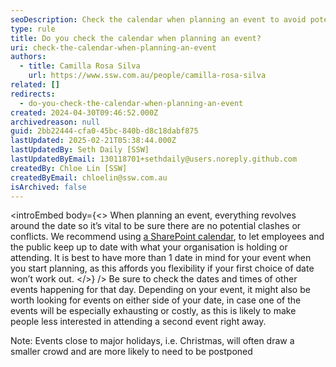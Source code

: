 ```yaml
---
seoDescription: Check the calendar when planning an event to avoid potential clashes or conflicts and ensure a smooth execution.
type: rule
title: Do you check the calendar when planning an event?
uri: check-the-calendar-when-planning-an-event
authors:
  - title: Camilla Rosa Silva
    url: https://www.ssw.com.au/people/camilla-rosa-silva
related: []
redirects:
  - do-you-check-the-calendar-when-planning-an-event
created: 2024-04-30T09:46:52.000Z
archivedreason: null
guid: 2bb22444-cfa0-45bc-840b-d8c18dabf875
lastUpdated: 2025-02-21T05:38:44.000Z
lastUpdatedBy: Seth Daily [SSW]
lastUpdatedByEmail: 130118701+sethdaily@users.noreply.github.com
createdBy: Chloe Lin [SSW]
createdByEmail: chloelin@ssw.com.au
isArchived: false
---
```


<introEmbed
  body={<>
When planning an event, everything revolves around the date so it’s vital to be sure there are no potential clashes or conflicts. We recommend using [a SharePoint calendar](http://www.ssw.com.au/ssw/Events/Events.aspx), to let employees and the public keep up to date with what your organisation is holding or attending. It is best to have more than 1 date in mind for your event when you start planning, as this affords you flexibility if your first choice of date won’t work out.
  </>}
/>
Be sure to check the dates and times of other events happening for that day. Depending on your event, it might also be worth looking for events on either side of your date, in case one of the events will be especially exhausting or costly, as this is likely to make people less interested in attending a second event right away.

Note: Events close to major holidays, i.e. Christmas, will often draw a smaller crowd and are more likely to need to be postponed
